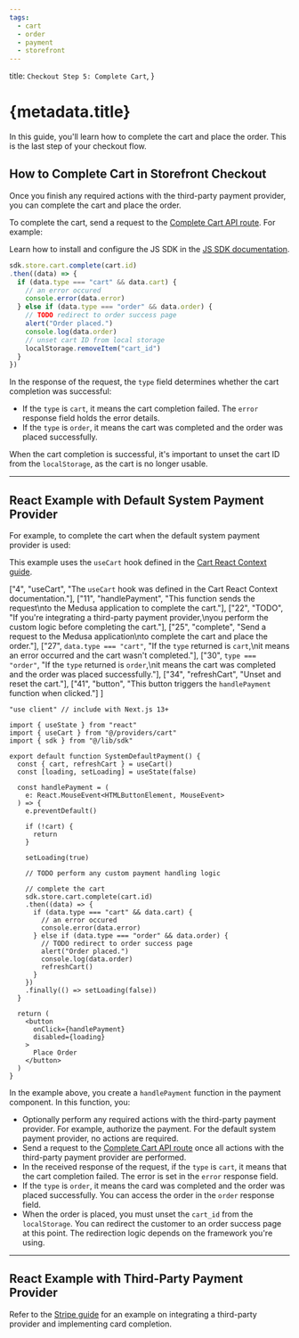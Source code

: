 ```yaml
---
tags:
  - cart
  - order
  - payment
  - storefront
---
```



  title: `Checkout Step 5: Complete Cart`,
}

# {metadata.title}

In this guide, you'll learn how to complete the cart and place the order. This is the last step of your checkout flow.

## How to Complete Cart in Storefront Checkout

Once you finish any required actions with the third-party payment provider, you can complete the cart and place the order.

To complete the cart, send a request to the [Complete Cart API route](!api!/store#carts_postcartsidcomplete). For example:

<Note title="Tip">

Learn how to install and configure the JS SDK in the [JS SDK documentation](../../../js-sdk/page.mdx).

</Note>

```ts
sdk.store.cart.complete(cart.id)
.then((data) => {
  if (data.type === "cart" && data.cart) {
    // an error occured
    console.error(data.error)
  } else if (data.type === "order" && data.order) {
    // TODO redirect to order success page
    alert("Order placed.")
    console.log(data.order)
    // unset cart ID from local storage
    localStorage.removeItem("cart_id")
  }
})
```

In the response of the request, the `type` field determines whether the cart completion was successful:

- If the `type` is `cart`, it means the cart completion failed. The `error` response field holds the error details.
- If the `type` is `order`, it means the cart was completed and the order was placed successfully.

When the cart completion is successful, it's important to unset the cart ID from the `localStorage`, as the cart is no longer usable.

---

## React Example with Default System Payment Provider

For example, to complete the cart when the default system payment provider is used:

<Note title="Tip">

This example uses the `useCart` hook defined in the [Cart React Context guide](../../cart/context/page.mdx).

</Note>

  ["4", "useCart", "The `useCart` hook was defined in the Cart React Context documentation."],
  ["11", "handlePayment", "This function sends the request\nto the Medusa application to complete the cart."],
  ["22", "TODO", "If you're integrating a third-party payment provider,\nyou perform the custom logic before completing the cart."],
  ["25", "complete", "Send a request to the Medusa application\nto complete the cart and place the order."],
  ["27", `data.type === "cart"`, "If the `type` returned is `cart`,\nit means an error occurred and the cart wasn't completed."],
  ["30", `type === "order"`, "If the `type` returned is `order`,\nit means the cart was completed and the order was placed successfully."],
  ["34", "refreshCart", "Unset and reset the cart."],
  ["41", "button", "This button triggers the `handlePayment` function when clicked."]
]

```tsx highlights={highlights}
"use client" // include with Next.js 13+

import { useState } from "react"
import { useCart } from "@/providers/cart"
import { sdk } from "@/lib/sdk"

export default function SystemDefaultPayment() {
  const { cart, refreshCart } = useCart()
  const [loading, setLoading] = useState(false)

  const handlePayment = (
    e: React.MouseEvent<HTMLButtonElement, MouseEvent>
  ) => {
    e.preventDefault()

    if (!cart) {
      return
    }

    setLoading(true)
    
    // TODO perform any custom payment handling logic
    
    // complete the cart
    sdk.store.cart.complete(cart.id)
    .then((data) => {
      if (data.type === "cart" && data.cart) {
        // an error occured
        console.error(data.error)
      } else if (data.type === "order" && data.order) {
        // TODO redirect to order success page
        alert("Order placed.")
        console.log(data.order)
        refreshCart()
      }
    })
    .finally(() => setLoading(false))
  }

  return (
    <button 
      onClick={handlePayment}
      disabled={loading}
    >
      Place Order
    </button>
  )
}
```

In the example above, you create a `handlePayment` function in the payment component. In this function, you:

- Optionally perform any required actions with the third-party payment provider. For example, authorize the payment. For the default system payment provider, no actions are required.
- Send a request to the [Complete Cart API route](!api!/store#carts_postcartsidcomplete) once all actions with the third-party payment provider are performed.
- In the received response of the request, if the `type` is `cart`, it means that the cart completion failed. The error is set in the `error` response field.
- If the `type` is `order`, it means the card was completed and the order was placed successfully. You can access the order in the `order` response field.
- When the order is placed, you must unset the `cart_id` from the `localStorage`. You can redirect the customer to an order success page at this point. The redirection logic depends on the framework you're using.

---

## React Example with Third-Party Payment Provider

Refer to the [Stripe guide](../payment/stripe/page.mdx) for an example on integrating a third-party provider and implementing card completion.
